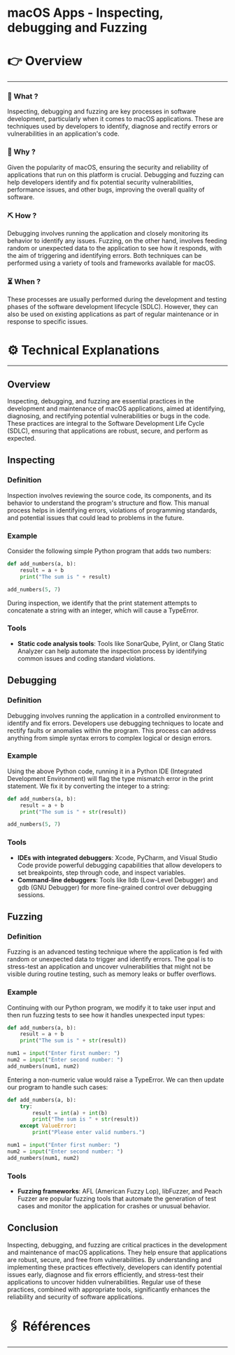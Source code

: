 # macOS Apps - Inspecting, debugging and Fuzzing


# 👉 Overview

---

### 👀 What ?

Inspecting, debugging and fuzzing are key processes in software development, particularly when it comes to macOS applications. These are techniques used by developers to identify, diagnose and rectify errors or vulnerabilities in an application's code.


### 🧐 Why ?

Given the popularity of macOS, ensuring the security and reliability of applications that run on this platform is crucial. Debugging and fuzzing can help developers identify and fix potential security vulnerabilities, performance issues, and other bugs, improving the overall quality of software.


### ⛏️ How ?

Debugging involves running the application and closely monitoring its behavior to identify any issues. Fuzzing, on the other hand, involves feeding random or unexpected data to the application to see how it responds, with the aim of triggering and identifying errors. Both techniques can be performed using a variety of tools and frameworks available for macOS.


### ⏳ When ?

These processes are usually performed during the development and testing phases of the software development lifecycle (SDLC). However, they can also be used on existing applications as part of regular maintenance or in response to specific issues.


# ⚙️ Technical Explanations

---

## Overview

Inspecting, debugging, and fuzzing are essential practices in the development and maintenance of macOS applications, aimed at identifying, diagnosing, and rectifying potential vulnerabilities or bugs in the code. These practices are integral to the Software Development Life Cycle (SDLC), ensuring that applications are robust, secure, and perform as expected.

## Inspecting

### Definition

Inspection involves reviewing the source code, its components, and its behavior to understand the program's structure and flow. This manual process helps in identifying errors, violations of programming standards, and potential issues that could lead to problems in the future.

### Example

Consider the following simple Python program that adds two numbers:

```python
def add_numbers(a, b):
    result = a + b
    print("The sum is " + result)

add_numbers(5, 7)

```

During inspection, we identify that the print statement attempts to concatenate a string with an integer, which will cause a TypeError.

### Tools

- **Static code analysis tools**: Tools like SonarQube, Pylint, or Clang Static Analyzer can help automate the inspection process by identifying common issues and coding standard violations.

## Debugging

### Definition

Debugging involves running the application in a controlled environment to identify and fix errors. Developers use debugging techniques to locate and rectify faults or anomalies within the program. This process can address anything from simple syntax errors to complex logical or design errors.

### Example

Using the above Python code, running it in a Python IDE (Integrated Development Environment) will flag the type mismatch error in the print statement. We fix it by converting the integer to a string:

```python
def add_numbers(a, b):
    result = a + b
    print("The sum is " + str(result))

add_numbers(5, 7)

```

### Tools

- **IDEs with integrated debuggers**: Xcode, PyCharm, and Visual Studio Code provide powerful debugging capabilities that allow developers to set breakpoints, step through code, and inspect variables.
- **Command-line debuggers**: Tools like lldb (Low-Level Debugger) and gdb (GNU Debugger) for more fine-grained control over debugging sessions.

## Fuzzing

### Definition

Fuzzing is an advanced testing technique where the application is fed with random or unexpected data to trigger and identify errors. The goal is to stress-test an application and uncover vulnerabilities that might not be visible during routine testing, such as memory leaks or buffer overflows.

### Example

Continuing with our Python program, we modify it to take user input and then run fuzzing tests to see how it handles unexpected input types:

```python
def add_numbers(a, b):
    result = a + b
    print("The sum is " + str(result))

num1 = input("Enter first number: ")
num2 = input("Enter second number: ")
add_numbers(num1, num2)

```

Entering a non-numeric value would raise a TypeError. We can then update our program to handle such cases:

```python
def add_numbers(a, b):
    try:
        result = int(a) + int(b)
        print("The sum is " + str(result))
    except ValueError:
        print("Please enter valid numbers.")

num1 = input("Enter first number: ")
num2 = input("Enter second number: ")
add_numbers(num1, num2)

```

### Tools

- **Fuzzing frameworks**: AFL (American Fuzzy Lop), libFuzzer, and Peach Fuzzer are popular fuzzing tools that automate the generation of test cases and monitor the application for crashes or unusual behavior.

## Conclusion

Inspecting, debugging, and fuzzing are critical practices in the development and maintenance of macOS applications. They help ensure that applications are robust, secure, and free from vulnerabilities. By understanding and implementing these practices effectively, developers can identify potential issues early, diagnose and fix errors efficiently, and stress-test their applications to uncover hidden vulnerabilities. Regular use of these practices, combined with appropriate tools, significantly enhances the reliability and security of software applications.

# 🖇️ Références

---